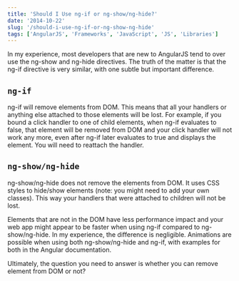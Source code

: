 ```yaml
---
title: 'Should I Use ng-if or ng-show/ng-hide?'
date: '2014-10-22'
slug: '/should-i-use-ng-if-or-ng-show-ng-hide'
tags: ['AngularJS', 'Frameworks', 'JavaScript', 'JS', 'Libraries']
---
```



In my experience, most developers that are new to AngularJS tend to over use the ng-show and ng-hide directives. The truth of the matter is that the ng-if directive is very similar, with one subtle but important difference.

## `ng-if`

ng-if will remove elements from DOM. This means that all your handlers or anything else attached to those elements will be lost. For example, if you bound a click handler to one of child elements, when ng-if evaluates to false, that element will be removed from DOM and your click handler will not work any more, even after ng-if later evaluates to true and displays the element. You will need to reattach the handler.

## `ng-show/ng-hide`

ng-show/ng-hide does not remove the elements from DOM. It uses CSS styles to hide/show elements (note: you might need to add your own classes). This way your handlers that were attached to children will not be lost.

Elements that are not in the DOM have less performance impact and your web app might appear to be faster when using ng-if compared to ng-show/ng-hide. In my experience, the difference is negligible. Animations are possible when using both ng-show/ng-hide and ng-if, with examples for both in the Angular documentation.

Ultimately, the question you need to answer is whether you can remove element from DOM or not?
